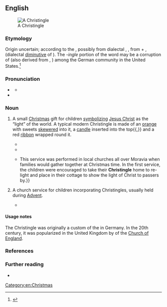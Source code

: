 ==English==
{{was wotd|2016|December|25}}
[[File:Christingle.jpg|thumb|A Christingle]]

===Etymology===
Origin uncertain; according to the ''{{w|Oxford English Dictionary}}'', possibly from dialectal {{der|en|de|Christkindl}}, {{m|de|Christkindle||the [[Christ child]], believed to [[deliver]] [[present#Noun|presents]] to [[children]] on [[Christmas Eve]]; the presents so brought}}, from {{m|de|Christ||[[Christ]]}} + {{m|de|Kindl}}, {{m|de|Kindle}} (dialectal [[diminutive]] of {{m|de|Kind||[[child]]}}). The ''-ingle'' portion of the word may be a corruption of {{m|en|Kris Kringle||[[Santa Claus]]}} (also derived from {{cog|de|Christkindl}}, {{m|de|[[Christ]] [[Kinde]]}}) among the German community in the United States.<ref>{{R:OED Online|title=Christingle|code=32472|part of speech=n|date=1989}}</ref>

===Pronunciation===
* {{a|RP}} {{IPA|en|/ˈkɹɪstɪŋɡ(ə)l/}}
** {{audio|en|LL-Q1860 (eng)-Vealhurl-Christingle.wav|Audio (RP)}}
* {{hyphenation|en|Christ|in|gle}}

===Noun===
{{en-noun}}

# {{lb|en|Christianity}} A small [[Christmas]] gift for children [[symbolize|symbolizing]] [[Jesus Christ]] as the “light” of the world. A typical modern Christingle is made of an [[orange]] with sweets [[skewered]] into it, a [[candle]] inserted into the top{{,}} and a red [[ribbon]] wrapped round it.
#* {{quote-journal|en|title=Christingles|magazine=[[w:Every Saturday|Every Saturday: A Journal of Choice Reading, Selected from Foreign Current Literature]]|location=Boston, Mass.|publisher=Fields, Osgood, & Co., successors to {{w|Ticknor and Fields}}|date=23 January 1869|volume=VII|issue=160|page=127, column 2|pageurl=https://books.google.com.sgbooks?id=fEg7AQAAMAAJ&pg=PA127|oclc=123899278|passage=I lit the three '''Christingles''', / I lit them one by one, / On the merry, merry Christmas Eve, / When all the work was done. / I lit the three '''Christingles''', / And they burned with a joyous ray, / But the faces that bent above them / Were fuller of light than they.}}
#* {{quote-book|en|author=Gordon Geddes|author2=Jane Griffiths|chapter=The Christmas Cycle of Festivals|title=Christian Belief and Practice: The Roman Catholic Tradition|series=GCSE Religious Studies for AQA|location=Oxford|publisher=[[w:Heinemann (publisher)|Heinemann Educational Publishers]]|year=2002|page=92|isbn=978-0-435-30691-5|passage=A '''Christingle''' is an orange with a red ribbon around it. A small candle is set in the top. Four sticks, usually cocktail sticks, are placed in the orange. Pieces of fruit or small sweets are placed on the sticks. A '''Christingle''' is full of symbolism. The orange represents the world. The red ribbon is the blood of Jesus shed for everyone at his crucifixion. The candle represents Jesus, the Light of the World. The four sticks are either the four seasons or the four corners of the world. The fruit and sweets represent the food that God provides.}}
#* {{quote-web|en|author=Rachel Stevenson|title=268 Years of Christingle|url=http://www.childrenssociety.org.uk/news-and-blogs/our-blog/267-years-of-christingle|archiveurl=https://web.archive.org/web/20150905154743/http://www.childrenssociety.org.uk/news-and-blogs/our-blog/267-years-of-christingle|archivedate=5 September 2015|work={{w|The Children's Society}}|date=25 November 2015|passage=The '''Christingle''' service has its origins in the Moravian Church and dates back to 20th December 1747 in Mairenborn, Germany. The language used to describe a '''Christingle''' has changed over time but fundamentally a '''Christingle''' is a candle set into an orange, respectively representing the world and Jesus. A red ribbon is tied around the orange, representing the blood of Christ. Fruit and sweets on four cocktail sticks are also set in the orange, representing the four seasons and God's love in providing the fruits of the earth. {{...}} This service was performed in local churches all over Moravia when families would gather together at Christmas time. In the first service, the children were encouraged to take their '''Christingle''' home to re-light and place in their cottage to show the light of Christ to passers by.}}
# {{lb|en|Christianity}} A church service for children incorporating Christingles, usually held during [[Advent]].
#* {{quote-book|en|author=Victoria Williams|quotee=Rosemary Williams|chapter=Christingle, United Kingdom|title=Celebrating Life Customs around the World: From Baby Showers to Funerals|location=Santa Barbara, Calif.|publisher={{w|ABC-CLIO}}|year=2016|volume=1 (Birth and Childhood)|page=96|isbn=978-1-4408-3658-9|passage=The '''Christingle''' service always attracts lots of people so the giving out of the oranges has to be limited little children; otherwise, some big children (i.e., teenagers) have been known to try their luck and line up for an orange too! I always used to take my two daughters, Victoria and Alexandra, to the '''Christingle'''.}}

====Usage notes====
The Christingle was originally a custom of the {{w|Moravian Church}} in Germany. In the 20th century, it was popularized in the United Kingdom by {{w|The Children's Society}} of the [[Church of England]].

===References===
<references />

===Further reading===
* {{pedia}}

[[Category:en:Christmas]]